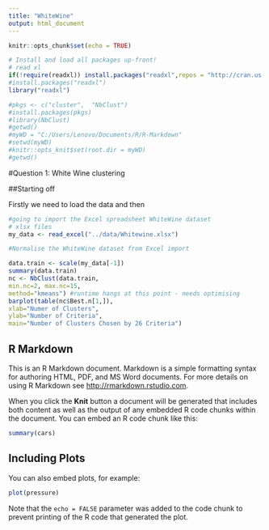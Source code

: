 ```yaml
---
title: "WhiteWine"
output: html_document
---
```



```r
knitr::opts_chunk$set(echo = TRUE)
```


```r
# Install and load all packages up-front!
# read xl
if(!require(readxl)) install.packages("readxl",repos = "http://cran.us.r-project.org")
#install.packages("readxl")
library("readxl")

#pkgs <- c("cluster",  "NbClust")
#install.packages(pkgs)
#library(NbClust)
#getwd()
#myWD = "C:/Users/Lenovo/Documents/R/R-Markdown"
#setwd(myWD)
#knitr::opts_knit$set(root.dir = myWD)
#getwd()

```
#Question 1: White Wine clustering

##Starting off

Firstly we need to load the data and then 
```r
#going to import the Excel spreadsheet WhiteWine dataset
# xlsx files
my_data <- read_excel("../data/Whitewine.xlsx")
```

```r
#Normalise the WhiteWine dataset from Excel import

data.train <- scale(my_data[-1])
summary(data.train)
nc <- NbClust(data.train,
min.nc=2, max.nc=15,
method="kmeans") #runtime hangs at this point - needs optimising
barplot(table(nc$Best.n[1,]),
xlab="Numer of Clusters",
ylab="Number of Criteria",
main="Number of Clusters Chosen by 26 Criteria")
```

## R Markdown

This is an R Markdown document. Markdown is a simple formatting syntax for authoring HTML, PDF, and MS Word documents. For more details on using R Markdown see <http://rmarkdown.rstudio.com>.

When you click the **Knit** button a document will be generated that includes both content as well as the output of any embedded R code chunks within the document. You can embed an R code chunk like this:

```r
summary(cars)
```

## Including Plots

You can also embed plots, for example:

```r
plot(pressure)
```

Note that the `echo = FALSE` parameter was added to the code chunk to prevent printing of the R code that generated the plot.
